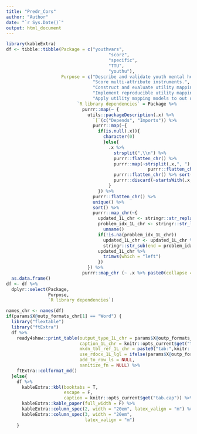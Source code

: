 ```yaml
---
title: "Predr_Cors"
author: "Author"
date: "`r Sys.Date()`"
output: html_document
---
```

```r
library(kableExtra)  
df <- tibble::tibble(Package = c("youthvars",
                                       "scorz",
                                       "specific",
                                       "TTU",
                                       "youthu"),
                     Purpose = c("Describe and validate youth mental health human record datasets.",
                                 "Score multi-attribute instruments.",
                                 "Construct and evaluate utility mapping models.",
                                 "Implement reproducible utility mapping sudies.",
                                 "Apply utility mapping models to out of sample data."),
                           `R library dependencies` = Package %>%
                             purrr::map(~ {
                               utils::packageDescription(.x) %>%
                                 `[`(c("Depends", "Imports")) %>%
                                 purrr::map(~{
                                   if(is.null(.x)){
                                     character(0)
                                     }else{
                                       .x %>%
                                         strsplit(",\\n") %>%
                                         purrr::flatten_chr() %>%
                                         purrr::map(~strsplit(.x,", ") %>%
                                                      purrr::flatten_chr()) %>%
                                         purrr::flatten_chr() %>% sort() %>%
                                         purrr::discard(~startsWith(.x,"R "))
                                       }
                                   }) %>%
                                 purrr::flatten_chr() %>%
                                 unique() %>%
                                 sort() %>%
                                 purrr::map_chr(~{
                                   updated_1L_chr <- stringr::str_replace_all(.x,"\\n"," ")
                                   problem_idx_1L_chr <- stringr::str_locate(updated_1L_chr," ")[1,1] %>%
                                     unname()
                                   if(!is.na(problem_idx_1L_chr))
                                     updated_1L_chr <- updated_1L_chr %>%
                                     stringr::str_sub(end = problem_idx_1L_chr-1)
                                   updated_1L_chr %>% 
                                     trimws(which = "left") 
                                   })
                               }) %>% 
                             purrr::map_chr (~ .x %>% paste0(collapse = " "))) %>% 
  as.data.frame() 
df <- df %>%
  dplyr::select(Package,
                Purpose,
                `R library dependencies`) 

names_chr <- names(df)
if(params$X@outp_formats_chr[1] == "Word") {
  library("flextable")
  library("ftExtra")
  df %>% 
    ready4show::print_table(output_type_1L_chr = params$X@outp_formats_chr[1],
                            caption_1L_chr = knitr::opts_current$get("tab.cap"),
                            mkdn_tbl_ref_1L_chr = paste0("tab:",knitr::opts_current$get("tab.id")),
                            use_rdocx_1L_lgl = ifelse(params$X@outp_formats_chr[1]=="Word",T,F),
                            add_to_row_ls = NULL,
                            sanitize_fn = NULL) %>%
    ftExtra::colformat_md()
  }else{
    df %>%
      kableExtra::kbl(booktabs = T, 
                      escape = F,
                      caption = knitr::opts_current$get("tab.cap")) %>%
      kableExtra::kable_paper(full_width = F) %>%
      kableExtra::column_spec(2, width = "20em", latex_valign = "m") %>%
      kableExtra::column_spec(3, width = "20em",
                              latex_valign = "m")
    }
```